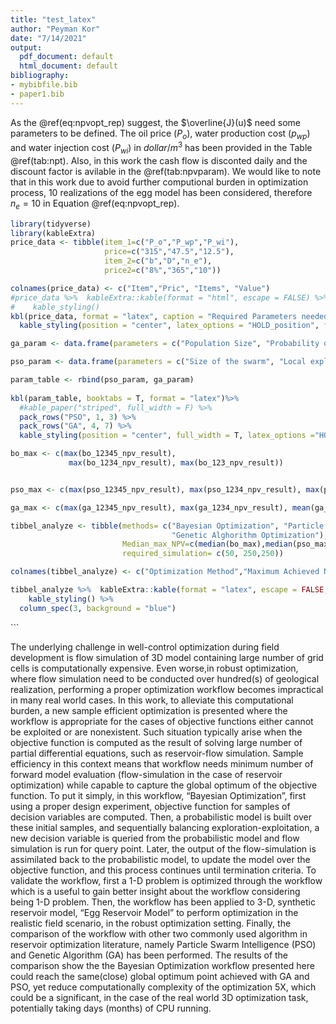 ```yaml
---
title: "test_latex"
author: "Peyman Kor"
date: "7/14/2021"
output:
  pdf_document: default
  html_document: default
bibliography:
- mybibfile.bib
- paper1.bib
---
```



```{=tex}
\begin{equation}
\begin{aligned}
& \underset{x}{\text{maximize}}
& & f(x) \\
& \text{subject to}
& & x \subseteq \chi
\end{aligned}
\label{eq:1deq}
\end{equation}
```

```{=tex}
\begin{equation}
V^{t+1}_{ij} = \omega V^{t}_{ij} + c_{1}r_{1}^{t}(pbest_{ij}-X_{ij}^t) + c_2r_2^t(gbest_j-X_{ij}^{t})
\label{eq:pso}
\end{equation}
```
```{=tex}
\begin{equation}
X_{ij}^{t+1} = X_{ij}^{t} + V_{ij}^{t+1}
\label{eq:psoup}
\end{equation}
```
As the \@ref(eq:npvopt_rep) suggest, the $\overline{J}(u)$ need some parameters to be defined. The oil price ($P_o$), water production cost ($p_{wp}$) and water injection cost ($P_{wi}$) in $dollar/m^3$ has been provided in the Table \@ref(tab:npt). Also, in this work the cash flow is disconted daily and the discount factor is avilable in the \@ref(tab:npvparam). We would like to note that in this work due to avoid further computional burden in optimization process, 10 realizations of the egg model has been considered, therefore $n_e=10$ in Equation \@ref(eq:npvopt_rep).

```r
library(tidyverse)
library(kableExtra)
price_data <- tibble(item_1=c("P_o","P_wp","P_wi"),
                     price=c("315","47.5","12.5"),
                     item_2=c("b","D","n_e"),
                     price2=c("8%","365","10"))

colnames(price_data) <- c("Item","Pric", "Items", "Value")
#price_data %>%  kableExtra::kable(format = "html", escape = FALSE) %>%
#    kable_styling()
kbl(price_data, format = "latex", caption = "Required Parameters needed for calculation of Expected NPV")%>%
  kable_styling(position = "center", latex_options = "HOLD_position", full_width = T)
```

```r
ga_param <- data.frame(parameters = c("Population Size", "Probability of crossover", "Probability of mutation", "Number of best fitness individuals to survive"), value = c(25, "80%", "20%", "5%"))

pso_param <- data.frame(parameters = c("Size of the swarm", "Local exploration constant", "Global exploration constant"), value = c(25, "5+log(2)", "5+log(2)"))

param_table <- rbind(pso_param, ga_param)
  
kbl(param_table, booktabs = T, format = "latex")%>%
  #kable_paper("striped", full_width = F) %>%
  pack_rows("PSO", 1, 3) %>%
  pack_rows("GA", 4, 7) %>% 
  kable_styling(position = "center", full_width = T, latex_options ="HOLD_position")

```

```r
bo_max <- c(max(bo_12345_npv_result), 
             max(bo_1234_npv_result), max(bo_123_npv_result))


pso_max <- c(max(pso_12345_npv_result), max(pso_1234_npv_result), max(pso_123_npv_result))

ga_max <- c(max(ga_12345_npv_result), max(ga_1234_npv_result), mean(ga_123_npv_result))

tibbel_analyze <- tibble(methods= c("Bayesian Optimization", "Particle Swarm Optimization", 
                                    "Genetic Alghorithm Optimization"),
                         Median_max_NPV=c(median(bo_max),median(pso_max),median(ga_max)),
                         required_simulation= c(50, 250,250))

colnames(tibbel_analyze) <- c("Optimization Method","Maximum Achieved NPV (median)", "#$\\bar{m}_1$")

tibbel_analyze %>%  kableExtra::kable(format = "latex", escape = FALSE, booktabs =TRUE,align = "c", digits = 3, col.names = c("Optimization Method", "Maximum Achieved NPV (median)" ,"  # of $\\overline{J}(u)$ Evaluations")) %>% 
    kable_styling() %>% 
  column_spec(3, background = "blue")


```
```


The underlying challenge in well-control optimization during field development is flow simulation of 3D model containing large number of grid cells is computationally expensive. Even worse,in robust optimization, where flow simulation need to be conducted over hundred(s) of geological realization, performing a proper optimization workflow becomes impractical in many real world cases. In this work, to alleviate this computational burden, a new sample efficient optimization is presented where the workflow is appropriate for the cases of objective functions either cannot be exploited or are nonexistent. Such situation typically arise when the objective function is computed as the result of solving large number of partial differential equations, such as reservoir-flow simulation. Sample efficiency in this context means that workflow needs minimum number of forward model evaluation (flow-simulation in the case of reservoir optimization) while capable to capture the global optimum of the objective function. To put it simply, in this workflow, "Bayesian Optimization", first using a proper design experiment, objective function for samples of decision variables are computed. Then, a probabilistic model is built over these initial samples, and sequentially balancing exploration-exploitation, a new decision variable is queried from the probabilistic model and flow simulation is run for query point. Later, the output of the flow-simulation is assimilated back to the probabilistic model, to update the model over the objective function, and this process continues until termination criteria. To validate the workflow, first a 1-D problem is optimized through the workflow which is a useful to gain better insight about the workflow considering being 1-D problem. Then, the workflow has been applied to 3-D, synthetic reservoir model, "Egg Reservoir Model" to perform optimization in the realistic field scenario, in the robust optimization setting. Finally, the comparison of the workflow with other two commonly used algorithm in reservoir optimization literature, namely Particle Swarm Intelligence (PSO) and Genetic Algorithm (GA) has been performed. The results of the comparison show the the Bayesian Optimization workflow presented here could reach the same(close) global optimum point achieved with GA and PSO, yet reduce computationally complexity of the optimization 5X, which could be a significant, in the case of the real world 3D optimization task, potentially taking days (months) of CPU running.
